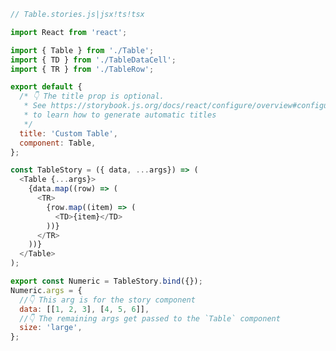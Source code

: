 ```js
// Table.stories.js|jsx!ts!tsx

import React from 'react';

import { Table } from './Table';
import { TD } from './TableDataCell';
import { TR } from './TableRow';

export default {
  /* 👇 The title prop is optional.
   * See https://storybook.js.org/docs/react/configure/overview#configure-story-loading
   * to learn how to generate automatic titles
   */
  title: 'Custom Table',
  component: Table,
};

const TableStory = ({ data, ...args}) => (
  <Table {...args}>
    {data.map((row) => (
      <TR>
        {row.map((item) => (
          <TD>{item}</TD>
        ))}
      </TR>
    ))}
  </Table>
);

export const Numeric = TableStory.bind({});
Numeric.args = {
  //👇 This arg is for the story component
  data: [[1, 2, 3], [4, 5, 6]],
  //👇 The remaining args get passed to the `Table` component
  size: 'large',
};
```